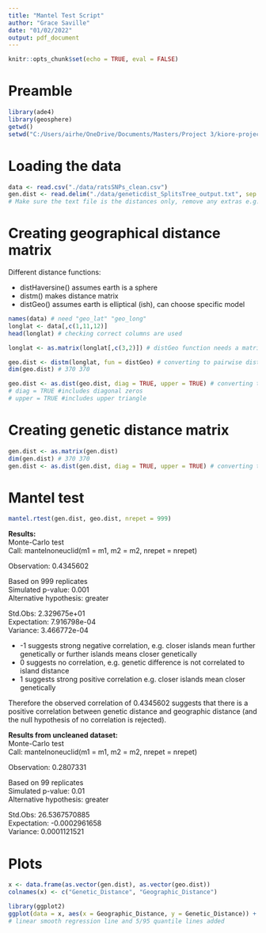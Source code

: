 ```yaml
---
title: "Mantel Test Script"
author: "Grace Saville"
date: "01/02/2022"
output: pdf_document
---
```


```r
knitr::opts_chunk$set(echo = TRUE, eval = FALSE)
```

# Preamble

```r
library(ade4)
library(geosphere)
getwd()
setwd("C:/Users/airhe/OneDrive/Documents/Masters/Project 3/kiore-project")
```

# Loading the data

```r
data <- read.csv("./data/ratsSNPs_clean.csv")
gen.dist <- read.delim("./data/geneticdist_SplitsTree_output.txt", sep = "\t", header = FALSE)
# Make sure the text file is the distances only, remove any extras e.g. column vector at bottom of file
```

# Creating geographical distance matrix

Different distance functions:

* distHaversine() assumes earth is a sphere
* distm() makes distance matrix
* distGeo() assumes earth is elliptical (ish), can choose specific model

```r
names(data) # need "geo_lat" "geo_long" 
longlat <- data[,c(1,11,12)]
head(longlat) # checking correct columns are used

longlat <- as.matrix(longlat[,c(3,2)]) # distGeo function needs a matrix with 2 columns, col 1 longitude and col 2 latitude

geo.dist <- distm(longlat, fun = distGeo) # converting to pairwise distance matrix
dim(geo.dist) # 370 370

geo.dist <- as.dist(geo.dist, diag = TRUE, upper = TRUE) # converting to dist object
# diag = TRUE #includes diagonal zeros
# upper = TRUE #includes upper triangle
```

# Creating genetic distance matrix

```r
gen.dist <- as.matrix(gen.dist)
dim(gen.dist) # 370 370
gen.dist <- as.dist(gen.dist, diag = TRUE, upper = TRUE) # converting to dist object
```

# Mantel test

```r
mantel.rtest(gen.dist, geo.dist, nrepet = 999)
```

**Results:**  
Monte-Carlo test  
Call: mantelnoneuclid(m1 = m1, m2 = m2, nrepet = nrepet)  

Observation: 0.4345602   

Based on 999 replicates  
Simulated p-value: 0.001   
Alternative hypothesis: greater   

Std.Obs: 2.329675e+01   
Expectation: 7.916798e-04     
Variance: 3.466772e-04  

* -1 suggests strong negative correlation, e.g. closer islands mean further genetically or further islands means closer genetically
* 0 suggests no correlation, e.g. genetic difference is not correlated to island distance
* 1 suggests strong positive correlation e.g. closer islands mean closer genetically 

Therefore the observed correlation of 0.4345602 suggests that there is a positive correlation between genetic distance and geographic distance (and the null hypothesis of no correlation is rejected).


**Results from uncleaned dataset:**  
Monte-Carlo test  
Call: mantelnoneuclid(m1 = m1, m2 = m2, nrepet = nrepet)  

Observation: 0.2807331

Based on 99 replicates  
Simulated p-value: 0.01  
Alternative hypothesis: greater   

Std.Obs: 26.5367570885  
Expectation: -0.0002961658  
Variance: 0.0001121521  

# Plots

```r
x <- data.frame(as.vector(gen.dist), as.vector(geo.dist))
colnames(x) <- c("Genetic_Distance", "Geographic_Distance")

library(ggplot2)
ggplot(data = x, aes(x = Geographic_Distance, y = Genetic_Distance)) + geom_point(shape = 1, colour = "grey") + geom_smooth(method = "lm") + geom_quantile(quantiles = c(0.05,0.95)) 
# linear smooth regression line and 5/95 quantile lines added
```







